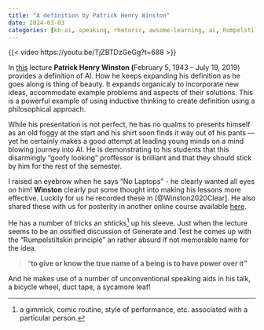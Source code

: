 ```yaml
---
title: "A definition by Patrick Henry Winston"
date: 2024-03-03
categories: [kb-ai, speaking, rhetoric, awsome-learning, ai, Rumpelstiltskin principle]
---
```


{{< video https://youtu.be/TjZBTDzGeGg?t=688 >}}

In [this](https://ocw.mit.edu/courses/6-034-artificial-intelligence-fall-2010/resources/lecture-1-introduction-and-scope/) lecture **Patrick Henry Winston (**February 5, 1943 – July 19, 2019) provides a definition of AI. How he keeps expanding his definition as he goes along is thing of beauty. It expands organicaly to incorporate new ideas, accommodate example problems and aspects of their solutions. This is a powerful example of using inductive thinking to create definition using a philosophical approach.

While his presentation is not perfect, he has no qualms to presents himself as an old foggy at the start and his shirt soon finds it way out of his pants — yet he certainly makes a good attempt at leading young minds on a mind blowing journey into AI. He is demonstrating to his students that this disarmingly "goofy looking" proffessor is brilliant and that they should stick by him for the rest of the semester.

I raised an eyebrow when he says "No Laptops" - he clearly wanted all eyes on him! **Winston** clearly put some thought into making his lessons more effective. Luckily for us he recorded these in [@Winston2020Clear]. He also shared these with us for posterity in another online course available [here](https://ocw.mit.edu/courses/res-tll-005-how-to-speak-january-iap-2018/).

He has a number of tricks an shticks[^1] up his sleeve. Just when the lecture seems to be an ossified discussion of Generate and Test he comes up with the "Rumpelstiltskin principle" an rather absurd if not memorable name for the idea.

[^1]: a gimmick, comic routine, style of performance, etc. associated with a particular person.

> "**to give or know the true name of a being is to have power over it"**

And he makes use of a number of unconventional speaking aids in his talk, a bicycle wheel, duct tape, a sycamore leaf!
